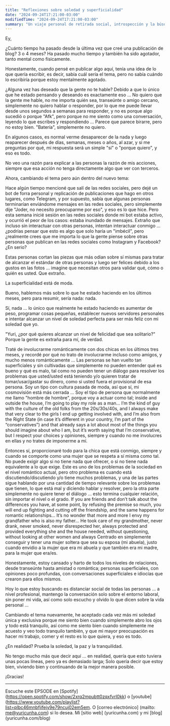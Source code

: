 ```yaml
---
title: "Reflexiones sobre soledad y superficialidad"
date: "2024-09-24T17:21:00-03:00"
modifiedTime: "2024-09-24T17:21:00-03:00"
summary: "Un viaje personal de retirada social, introspección y la búsqueda de la paz interior en medio de la superficialidad moderna"
---
```


Ey,

¿Cuánto tiempo ha pasado desde la última vez que creé una publicación de blog? 3 o 4 meses? Ha pasado mucho tiempo y también ha sido agotador, tanto mental como físicamente.

Honestamente, cuando pensé en publicar algo aquí, tenía una idea de lo que quería escribir, es decir, sabía cuál sería el tema, pero no sabía cuándo lo escribiría porque estoy mentalmente agotado.

¿Alguna vez has deseado que la gente no te hable? Debido a que lo único que he estado pensando y deseando es exactamente eso ... No quiero que la gente me hable, no me importa quién sea, transeúnte o amigo cercano, simplemente no quiero hablar o responder, por lo que me puede llevar desde unos segundos a semanas para responder, y no es porque algo sucedió o porque "Afk", pero porque no me siento como una conversación, leyendo lo que escribes y respondiendo ... Parece que parece birarre, pero no estoy bien. "Batería", simplemente no quiero.

En algunos casos, es normal verme desaparecer de la nada y luego reaparecer después de días, semanas, meses o años, al azar, y si me preguntas por qué, mi respuesta será un simple "sí" o "porque quiero", y eso es todo.

No veo una razón para explicar a las personas la razón de mis acciones, siempre que esa acción no tenga directamente algo que ver con terceros.

Ahora, cambiando el tema pero aún dentro del nuevo tema:

Hace algún tiempo mencioné que salí de las redes sociales, pero dejé un bot de forra personal y replicación de publicaciones que hago en otros lugares, como Telegram, y por supuesto, sabía que algunas personas terminarían enviándome mensajes en las redes sociales, pero simplemente dije "Joder, no necesito preocuparme por eso", y eso es lo que hice. Pero esta semana inicié sesión en las redes sociales donde mi bot estaba activo, y ocurrió el peor de los casos: estaba inundado de mensajes.
Extraño que incluso sin interactuar con otras personas, intentan interactuar conmigo ... ¿podrías pensar que esto es algo que solo haría un "imbécil", pero ¿realmente crees que me importa lo que la gente piense sobre otras personas que publican en las redes sociales como Instagram y Facebook? ¿En serio?

Estas personas cortan las piezas que más odian sobre sí mismas para tratar de alcanzar el estándar de otras personas y luego ser felices debido a los gustos en las fotos ... imagine que necesitan otros para validar qué, cómo o quién es usted. Que extraño.

La superficialidad está de moda.

Bueno, hablemos más sobre lo que he estado haciendo en los últimos meses, pero para resumir, sería nada: nada.

Sí, nada ... lo único que realmente he estado haciendo es aumentar de peso, programar cosas pequeñas, establecer nuevos servidores personales e intentar alcanzar un nivel de soledad perfecta para ser más feliz con mi soledad que yo.

"Yuri, ¿por qué quieres alcanzar un nivel de felicidad que sea solitario?" Porque la gente es extraña para mí, de verdad.

Traté de involucrarme románticamente con dos chicas en los últimos tres meses, y recordé por qué no trato de involucrarme incluso como amigos, y mucho menos románticamente ... Las personas se han vuelto tan superficiales y sin cultivadas que simplemente no pueden entender qué es bueno y qué es malo, tal como no pueden tener un diálogo para resolver los problemas que usted/usted está teniendo y/o quieren tratar de tomar/usar/gastar su dinero, como si usted fuera el provisional de esa persona.
Soy un tipo con cultura pasada de moda, así que sí, mi cosmovisión está más cerrada ... Soy el tipo de persona que normalmente me llamo "hombre de hombre", porque voy a actuar como tal; inside and outside the house, I’m going to play my role as a man… I’m the kind of guy with the culture of the old folks from the 20s/30s/40s, and I always make that very clear to the girls I end up getting involved with, and I’m also from the Right State (in case it’s different in your country, I’m part of the “conservatives”) and that already says a lot about most of the things you should imagine about who I am, but it’s worth saying that I’m conservative, but I respect your choices y opiniones, siempre y cuando no me involucres en ellas y no trates de imponerme a mí.

Entonces sí, proporcionaré todo para la chica que está conmigo, siempre y cuando se comporte como una mujer que se respeta a sí misma como tal. No puede exigir algo si no tiene nada que ofrecer, o si no tiene nada equivalente a lo que exige. Este es uno de los problemas de la sociedad en el nivel romántico actual, pero otro problema es cuando está discutiendo/discutiendo y/o tiene muchos problemas, y una de las partes sigue hablando por una cantidad de tiempo relevante sobre los problemas que tienen, lo que está mal y diciendo hablar y resolver, pero la otra parte simplemente no quiere tener el diálogo ... esto termina cualquier relación, sin importar el nivel o el grado.
If you are friends and don’t talk about the differences you have, at some point, by refusing the premise so much, you will end up fighting and cutting off the friendship, and the same happens for romantic relationships… It’s no wonder that more and more I envy my grandfather who is also my father… He took care of my grandmother, never drank, never smoked, never disrespected her, always protected and provided everything she and the house needed, without questioning, without looking at other women and always Centrado en simplemente conseguir y tener una mujer soltera que sea su esposa (mi abuela), justo cuando envidio a la mujer que era mi abuela y que también era mi madre, para la mujer que era/es.

Honestamente, estoy cansado y harto de todos los niveles de relaciones, desde transeúnte hasta amistad o romántica; personas superficiales, con opiniones poco profundas, con conversaciones superficiales e idiocías que crearon para ellos mismos.

Hoy lo que estoy buscando es distanciar social de todas las personas ... a nivel profesional, mantengo la conversación solo sobre el entorno laboral, sin poner mi vida, así como solo escucho y olvido lo que dicen sobre la vida personal ...

Cambiando el tema nuevamente, he aceptado cada vez más mi soledad única y exclusiva porque me siento bien cuando simplemente abro los ojos y todo está tranquilo, así como me siento bien cuando simplemente me acuesto y veo todo tranquilo también, y que mi mayor preocupación es hacer mi trabajo, comer y el resto es lo que quiera, y eso es todo.

¿En realidad? Prueba la soledad, la paz y la tranquilidad.

No tengo mucho más que decir aquí ... en realidad, quería que esto tuviera unas pocas líneas, pero ya es demasiado larga; Solo quería decir que estoy bien, viviendo bien y continuando de la mejor manera posible.

¡Gracias!

---

Escuche este EPSODE en [Spotify] (https://open.spotify.com/show/2xrq2mpubtt0zqxfvrl0kk) o [youtube] (https://www.youtube.com/playlist?list=plbc46mnbfjifejy9e79ncuj02em5em. O [correo electrónico] (mailto: me@yuricunha.com) si lo desea.
Mi [sitio web] (yuricunha.com) y mi [blog] (yuricunha.com/blog)